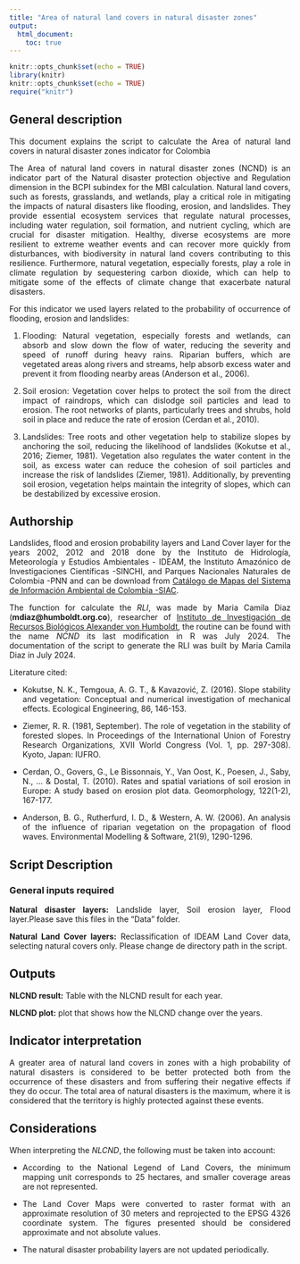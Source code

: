```yaml
---
title: "Area of natural land covers in natural disaster zones"
output: 
  html_document:
    toc: true             
---
```


```r
knitr::opts_chunk$set(echo = TRUE)
library(knitr)
knitr::opts_chunk$set(echo = TRUE)
require("knitr")

```

## General description
<div style="text-align: justify">  


This document explains the script to calculate the Area of natural land covers in natural disaster zones indicator for Colombia

The Area of natural land covers in natural disaster zones (NCND) is an indicator part of the Natural disaster protection objective and Regulation dimension in the BCPI subindex for the MBI calculation. Natural land covers, such as forests, grasslands, and wetlands, play a critical role in mitigating the impacts of natural disasters like flooding, erosion, and landslides. They provide essential ecosystem services that regulate natural processes, including water regulation, soil formation, and nutrient cycling, which are crucial for disaster mitigation. Healthy, diverse ecosystems are more resilient to extreme weather events and can recover more quickly from disturbances, with biodiversity in natural land covers contributing to this resilience. Furthermore, natural vegetation, especially forests, play a role in climate regulation by sequestering carbon dioxide, which can help to mitigate some of the effects of climate change that exacerbate natural disasters. 

For this indicator we used layers related to the probability of occurrence of flooding, erosion and landslides: 

1. Flooding: Natural vegetation, especially forests and wetlands, can absorb and slow down the flow of water, reducing the severity and speed of runoff during heavy rains. Riparian buffers, which are vegetated areas along rivers and streams, help absorb excess water and prevent it from flooding nearby areas (Anderson et al., 2006). 

2. Soil erosion: Vegetation cover helps to protect the soil from the direct impact of raindrops, which can dislodge soil particles and lead to erosion. The root networks of plants, particularly trees and shrubs, hold soil in place and reduce the rate of erosion (Cerdan et al., 2010). 

3. Landslides: Tree roots and other vegetation help to stabilize slopes by anchoring the soil, reducing the likelihood of landslides (Kokutse et al., 2016; Ziemer, 1981). Vegetation also regulates the water content in the soil, as excess water can reduce the cohesion of soil particles and increase the risk of landslides (Ziemer, 1981). Additionally, by preventing soil erosion, vegetation helps maintain the integrity of slopes, which can be destabilized by excessive erosion.


## Authorship

<div style="text-align: justify"> Landslides, flood and erosion probability layers and Land Cover layer for the years 2002, 2012 and 2018 done by the Instituto de Hidrología, Meteorología y Estudios Ambientales - IDEAM, the Instituto Amazónico de Investigaciones Científicas -SINCHI, and Parques Nacionales Naturales de Colombia -PNN and can be download from [Catálogo de Mapas del Sistema de Información Ambiental de Colombia -SIAC](https://www.siac.gov.co/catalogo-de-mapas).


The function for calculate the *RLI*, was made by Maria Camila Diaz (**mdiaz@humboldt.org.co**), researcher of [Instituto de Investigación de Recursos Biológicos Alexander von Humboldt](http://www.humboldt.org.co/es/), the routine can be found with the name *NCND* its last modification in R was July 2024. The documentation of the script to generate the RLI was built by Maria Camila Diaz in July 2024.

Literature cited:

- Kokutse, N. K., Temgoua, A. G. T., & Kavazović, Z. (2016). Slope stability and vegetation: Conceptual and numerical investigation of mechanical effects. Ecological Engineering, 86, 146-153.

- Ziemer, R. R. (1981, September). The role of vegetation in the stability of forested slopes. In Proceedings of the International Union of Forestry Research Organizations, XVII World Congress (Vol. 1, pp. 297-308). Kyoto, Japan: IUFRO.

- Cerdan, O., Govers, G., Le Bissonnais, Y., Van Oost, K., Poesen, J., Saby, N., ... & Dostal, T. (2010). Rates and spatial variations of soil erosion in Europe: A study based on erosion plot data. Geomorphology, 122(1-2), 167-177.

- Anderson, B. G., Rutherfurd, I. D., & Western, A. W. (2006). An analysis of the influence of riparian vegetation on the propagation of flood waves. Environmental Modelling & Software, 21(9), 1290-1296.<div/>


## Script Description
### General inputs required

<div style="text-align: justify">**Natural disaster layers:** Landslide layer, Soil erosion layer, Flood layer.Please save this files in the "Data" folder.

**Natural Land Cover layers:** Reclassification of IDEAM Land Cover data, selecting natural covers only. Please change de directory path in the script. 


## Outputs

<div style="text-align: justify"> **NLCND result:** Table with the NLCND result for each year.

**NLCND plot:** plot that shows how the NLCND change over the years. <div/>


## Indicator interpretation

<div style="text-align: justify">A greater area of natural land covers in zones with a high probability of natural disasters is considered to be better protected both from the occurrence of these disasters and from suffering their negative effects if they do occur. The total area of natural disasters is the maximum, where it is considered that the territory is highly protected against these events.<div/>



## Considerations

<div style="text-align: justify"> When interpreting the *NLCND*, the following must be taken into account:

- According to the National Legend of Land Covers, the minimum mapping unit corresponds to 25 hectares, and smaller coverage areas are not represented.

- The Land Cover Maps were converted to raster format with an approximate resolution of 30 meters and reprojected to the EPSG 4326 coordinate system. The figures presented should be considered approximate and not absolute values.

- The natural disaster probability layers are not updated periodically.<div/>


